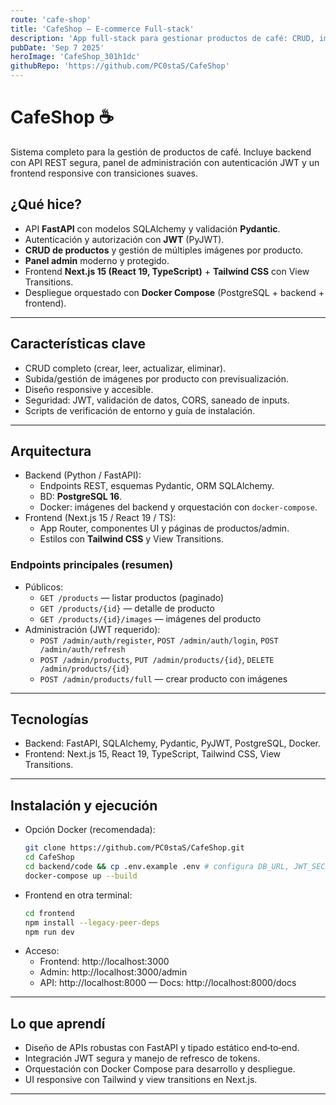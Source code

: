 ```yaml
---
route: 'cafe-shop'
title: 'CafeShop — E-commerce Full‑stack'
description: 'App full‑stack para gestionar productos de café: CRUD, imágenes, panel admin con JWT, API FastAPI y frontend Next.js con Tailwind.'
pubDate: 'Sep 7 2025'
heroImage: 'CafeShop_301h1dc'
githubRepo: 'https://github.com/PC0staS/CafeShop'
---
```


# CafeShop ☕

Sistema completo para la gestión de productos de café. Incluye backend con API REST segura, panel de administración con autenticación JWT y un frontend responsive con transiciones suaves.

## ¿Qué hice?

- API **FastAPI** con modelos SQLAlchemy y validación **Pydantic**.
- Autenticación y autorización con **JWT** (PyJWT).
- **CRUD de productos** y gestión de múltiples imágenes por producto.
- **Panel admin** moderno y protegido.
- Frontend **Next.js 15 (React 19, TypeScript)** + **Tailwind CSS** con View Transitions.
- Despliegue orquestado con **Docker Compose** (PostgreSQL + backend + frontend).

---

## Características clave

- CRUD completo (crear, leer, actualizar, eliminar).
- Subida/gestión de imágenes por producto con previsualización.
- Diseño responsive y accesible.
- Seguridad: JWT, validación de datos, CORS, saneado de inputs.
- Scripts de verificación de entorno y guía de instalación.

---

## Arquitectura

- Backend (Python / FastAPI):
  - Endpoints REST, esquemas Pydantic, ORM SQLAlchemy.
  - BD: **PostgreSQL 16**.
  - Docker: imágenes del backend y orquestación con `docker-compose`.
- Frontend (Next.js 15 / React 19 / TS):
  - App Router, componentes UI y páginas de productos/admin.
  - Estilos con **Tailwind CSS** y View Transitions.

### Endpoints principales (resumen)
- Públicos:
  - `GET /products` — listar productos (paginado)
  - `GET /products/{id}` — detalle de producto
  - `GET /products/{id}/images` — imágenes del producto
- Administración (JWT requerido):
  - `POST /admin/auth/register`, `POST /admin/auth/login`, `POST /admin/auth/refresh`
  - `POST /admin/products`, `PUT /admin/products/{id}`, `DELETE /admin/products/{id}`
  - `POST /admin/products/full` — crear producto con imágenes

---

## Tecnologías

- Backend: FastAPI, SQLAlchemy, Pydantic, PyJWT, PostgreSQL, Docker.
- Frontend: Next.js 15, React 19, TypeScript, Tailwind CSS, View Transitions.

---

## Instalación y ejecución

- Opción Docker (recomendada):
  ```bash
  git clone https://github.com/PC0staS/CafeShop.git
  cd CafeShop
  cd backend/code && cp .env.example .env # configura DB_URL, JWT_SECRET, etc.
  docker-compose up --build
  ```
- Frontend en otra terminal:
  ```bash
  cd frontend
  npm install --legacy-peer-deps
  npm run dev
  ```
- Acceso:
  - Frontend: http://localhost:3000
  - Admin: http://localhost:3000/admin
  - API: http://localhost:8000 — Docs: http://localhost:8000/docs

---

## Lo que aprendí

- Diseño de APIs robustas con FastAPI y tipado estático end‑to‑end.
- Integración JWT segura y manejo de refresco de tokens.
- Orquestación con Docker Compose para desarrollo y despliegue.
- UI responsive con Tailwind y view transitions en Next.js.

---

